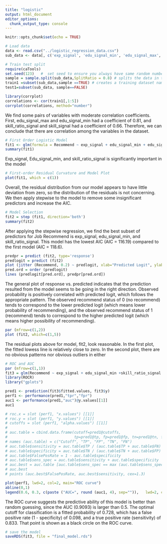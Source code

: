 ```yaml
---
title: "logistic"
output: html_document
editor_options: 
  chunk_output_type: console
---
```


```r
knitr::opts_chunk$set(echo = TRUE)
```

```r
# Load data
data <- read.csv("../logistic_regression_data.csv")
sub_data <- data[, c('exp_signal', 'edu_signal_min', 'edu_signal_max', 'skill_signal', 'skill_ratio_signal', 'Recommend')]
```

```r
# Train test split
require(caTools) 
set.seed(123)   #  set seed to ensure you always have same random numbers generated
sample = sample.split(sub_data,SplitRatio = 0.8) # splits the data in the ratio mentioned in SplitRatio. After splitting marks these rows as logical TRUE and the the remaining are marked as logical FALSE
train1 =subset(sub_data,sample ==TRUE) # creates a training dataset named train1 with rows which are marked as TRUE
test1=subset(sub_data, sample==FALSE)
```

```r
library(corrplot)
correlations <- cor(train1[,1:5])
corrplot(correlations, method="number")
```

We find some pairs of variables with moderate correlation coefficients. First, edu_signal_max and edu_signal_min had a coefficient of 0.81, and skill_ratio_signal and skill_signal had a coefficient of 0.66. Therefore, we can conclude that there are correlation among the variables in the dataset.

```r
# First Order Logistic Model
fit1 <- glm(formula = Recommend ~ exp_signal + edu_signal_min + edu_signal_max + skill_signal + skill_ratio_signal, data = train1, family = "binomial")
summary(fit1)
```

Exp_signal, Edu_signal_min, and skill_ratio_signal is significantly important in the model

```r
# First-order Residual Curvature and Model Plot
plot(fit1, which = c(1))
```

Overall, the residual distribution from our model appears to have little deviation from zero, so the distribution of the residuals is not concerning.
We then apply stepwise to the model to remove some insignificant predictors and increase the AIC.

```r
# Model Selection
fit2 = step (fit1, direction='both')
summary(fit2)
```

After applying the stepwise regression, we find the best subset of predictors for Job Recommend is exp_signal, edu_signal_min, and skill_ratio_signal. This model has the lowest AIC (AIC = 116.19) compared to the first model (AIC = 118.6). 

```r
predpr = predict (fit2, type='response')
predlogit = predict (fit2)
plot (jitter (Recommend, 0.2) ~ predlogit, xlab="Predicted Logit", ylab="Job Recommend Probability", data = train1)
pred.ord = order (predlogit)
lines (predlogit[pred.ord], predpr[pred.ord])

```

The general plot of response vs. predicted indicates that the prediction resulted from the model seems to be going in the right direction. Observed probability is positively correlated with predicted logit, which follows the appropriate pattern. The observed recommend status of 0 (no recommend) tends to correspond to the lower predicted logit (which means lower probability of recommending), and the observed recommend status of 1 (recommend) tends to correspond to the higher predicted logit (which means higher possibility of recommending).

```r
par (mfrow=c(1,2))
plot (fit2, which=c(1,5))
```

The residual plots above for model, fit2, look reasonable. In the first plot, the fitted lowess line is relatively close to zero. In the second plot, there are no obvious patterns nor obvious outliers in either 

```r
# ROC and AUC
par (mfrow=c(1,1))
fit3 = glm(Recommend ~ exp_signal + edu_signal_min +skill_ratio_signal , data = train1, family = binomial)
library(ROCR)
library("gplots")

pred1 <- prediction(fit3$fitted.values, fit3$y)
perf1 <- performance(pred1,"tpr","fpr")
auc1 <- performance(pred1,"auc")@y.values[[1]]
auc1

```


```r
# roc.x = slot (perf1, "x.values") [[1]]
# roc.y = slot (perf1, "y.values") [[1]]
# cutoffs = slot (perf1, "alpha.values") [[1]]
# 
# auc.table = cbind.data.frame(cutoff=pred1@cutoffs, 
#                              tp=pred1@tp, fp=pred1@fp, tn=pred1@tn, fn=pred1@fn)
# names (auc.table) = c("Cutoff", "TP", "FP", "TN", "FN")
# auc.table$sensitivity = auc.table$TP / (auc.table$TP + auc.table$FN)
# auc.table$specificity = auc.table$TN / (auc.table$TN + auc.table$FP)
# auc.table$FalsePosRate = 1 - auc.table$specificity
# auc.table$sens_spec = auc.table$sensitivity + auc.table$specificity
# auc.best = auc.table [auc.table$sens_spec == max (auc.table$sens_spec),]
# auc.best
# points (auc.best$FalsePosRate, auc.best$sensitivity, cex=1.3)
```

```r
plot(perf1, lwd=2, col=2, main="ROC curve")
abline(0,1)
legend(0.6, 0.3, c(paste ("AUC=", round (auc1, 4), sep="")),   lwd=2, col=2)

```

The ROC curve suggests the predictive ability of this model is better than random guessing, since the AUC (0.9093) is larger than 0.5. The optimal cutoff for classification is a fitted probability of 0.728, which has a false positive rate (1 - specificity) of 0.098, and a true positive rate (sensitivity) of 0.833. That point is shown as a black circle on the ROC curve.

```r
# save the model
saveRDS(fit3, file = "final_model.rds")
```


